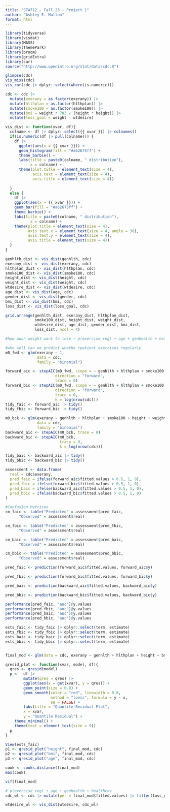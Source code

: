 ```yaml
---
title: "STA712 - Fall 23 - Project 1"
author: "Ashley E. Mullan"
format: html
---
```


```r
library(tidyverse)
library(visdat)
library(MASS)
library(ThemePark)
library(broom)
library(gridExtra)
library(car)
source("http://www.openintro.org/stat/data/cdc.R")
```

```r
glimpse(cdc)
vis_miss(cdc)
vis_cor(cdc |> dplyr::select(where(is.numeric)))

cdc <- cdc |>
  mutate(exerany = as.factor(exerany)) |>
  mutate(hlthplan = as.factor(hlthplan)) |>
  mutate(smoke100 = as.factor(smoke100)) |>
  mutate(bmi = weight * 703 / (height * height)) |>
  mutate(loss_goal = weight - wtdesire)
```

```r
vis_dist <- function(xvar, df){
  colname <- df |> dplyr::select({{ xvar }}) |> colnames()
  if(is.numeric(df |> pull(colname))) {
    df |>
      ggplot(aes(x = {{ xvar }})) + 
      geom_histogram(fill = "#a62675ff") +
      theme_barbie() +
      labs(title = paste0(colname, " distribution"),
           x = colname) +
      theme(plot.title = element_text(size = 4),
            axis.text = element_text(size = 4),
            axis.title = element_text(size = 4))
      
  }
  else {
    df |>
    ggplot(aes(x = {{ xvar }})) +
    geom_bar(fill = "#a62675ff") +
    theme_barbie() +
    labs(title = paste0(colname, " distribution"),
           x = colname) +
    theme(plot.title = element_text(size = 4),
          axis.text.x = element_text(size = 4, angle = 30),
          axis.text.y = element_text(size = 4),
          axis.title = element_text(size = 4))
  }
}

genhlth_dist <- vis_dist(genhlth, cdc)
exerany_dist <- vis_dist(exerany, cdc)
hlthplan_dist <- vis_dist(hlthplan, cdc)
smoke100_dist <- vis_dist(smoke100, cdc) 
height_dist <- vis_dist(height, cdc)
weight_dist <- vis_dist(weight, cdc)
wtdesire_dist <- vis_dist(wtdesire, cdc)
age_dist <- vis_dist(age, cdc)
gender_dist <- vis_dist(gender, cdc)
bmi_dist <- vis_dist(bmi, cdc)
loss_dist <- vis_dist(loss_goal, cdc)

grid.arrange(genhlth_dist, exerany_dist, hlthplan_dist,
             smoke100_dist, height_dist, weight_dist,
             wtdesire_dist, age_dist, gender_dist, bmi_dist, 
             loss_dist, ncol = 4)
```

```r
#how much weight want to lose ~ p(exercise reg) + age + genhealth + healthcov

#who well can we predict whethe rpatient exercises regularly
m0_fwd <- glm(exerany ~ 1, 
              data = cdc, 
              family = "binomial")

forward_aic <- stepAIC(m0_fwd, scope = ~ genhlth + hlthplan + smoke100 + height + weight + wtdesire + age + gender + bmi,
                      direction = "forward",
                      trace = 0)
forward_bic <- stepAIC(m0_fwd, scope = ~ genhlth + hlthplan + smoke100 + height + weight + wtdesire + age + gender + bmi,
                      direction = "forward",
                      trace = 0,
                      k = log(nrow(cdc)))
tidy_faic <- forward_aic |> tidy()
tidy_fbic <- forward_bic |> tidy()

m0_bck <- glm(exerany ~ genhlth + hlthplan + smoke100 + height + weight + wtdesire + age + gender + bmi, 
              data = cdc,
              family = "binomial")
backward_aic <- stepAIC(m0_bck, trace = 0)
backward_bic <- stepAIC(m0_bck,
                        trace = 0,
                        k = log(nrow(cdc)))

tidy_baic <- backward_aic |> tidy()
tidy_bbic <- backward_bic |> tidy()

assessment <- data.frame(
  real = cdc$exerany,
  pred_faic = ifelse(forward_aic$fitted.values > 0.5, 1, 0),
  pred_fbic = ifelse(forward_bic$fitted.values > 0.5, 1, 0),
  pred_baic = ifelse(backward_aic$fitted.values > 0.5, 1, 0),
  pred_bbic = ifelse(backward_bic$fitted.values > 0.5, 1, 0)
) 

#Confusion Matrices
cm_faic <- table("Predicted" = assessment$pred_faic,
      "Observed" = assessment$real)

cm_fbic <- table("Predicted" = assessment$pred_fbic,
      "Observed" = assessment$real)

cm_baic <- table("Predicted" = assessment$pred_baic,
      "Observed" = assessment$real)

cm_bbic <- table("Predicted" = assessment$pred_bbic,
      "Observed" = assessment$real)

pred_faic <- prediction(forward_aic$fitted.values, forward_aic$y)

pred_fbic <- prediction(forward_bic$fitted.values, forward_bic$y)

pred_baic <- prediction(backward_aic$fitted.values, backward_aic$y)

pred_bbic <- prediction(backward_bic$fitted.values, backward_bic$y)

performance(pred_faic, "auc")@y.values
performance(pred_fbic, "auc")@y.values
performance(pred_baic, "auc")@y.values
performance(pred_bbic, "auc")@y.values

ests_faic <- tidy_faic |> dplyr::select(term, estimate)
ests_fbic <- tidy_fbic |> dplyr::select(term, estimate)
ests_baic <- tidy_baic |> dplyr::select(term, estimate)
ests_bbic <- tidy_bbic |> dplyr::select(term, estimate)


final_mod <- glm(data = cdc, exerany ~ genhlth + hlthplan + height + bmi + age, family = "binomial")
```

```r
qresid_plot <- function(xvar, model, df){
  qres <- qresid(model)
  p <-  df |> 
        mutate(qres = qres) |>
        ggplot(aes(x = get(xvar), y = qres)) +
        geom_point(size = 0.8) +
        geom_smooth(color = "red", linewidth = 0.8,
                    method = "loess", formula = y ~ x,
                    se = FALSE) +
        labs(title = "Quantile Residual Plot",
        x = xvar,
        y = "Quantile Residual") +
    theme_minimal() +
    theme(text = element_text(size = 9))
  p
}

View(ests_faic)
p1 <- qresid_plot("height", final_mod, cdc)
p2 <- qresid_plot("bmi", final_mod, cdc)
p3 <- qresid_plot("age", final_mod, cdc)

cook <- cooks.distance(final_mod)
max(cook)

vif(final_mod)
```

```r
# p(exercise reg) + age + genhealth + healthcov
cdc_wl <- cdc |> mutate(per = final_mod$fitted.values) |> filter(loss_goal > 0) 

wtdesire_wl <- vis_dist(wtdesire, cdc_wl)

```

